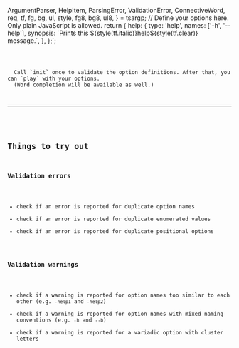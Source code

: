 
  ArgumentParser, HelpItem, ParsingError, ValidationError, ConnectiveWord,
  req, tf, fg, bg, ul, style, fg8, bg8, ul8,
} = tsargp;
// Define your options here. Only plain JavaScript is allowed.
return {
  help: {
    type: 'help',
    names: ['-h', '--help'],
    synopsis: \`Prints this \${style(tf.italic)}help\${style(tf.clear)} message.\`,
  },
};`;

<Code callbacks={callbacks} initialDoc={initialDoc} />

<Callout type="default">
  Call `init` once to validate the option definitions. After that, you can `play` with your options.
  (Word completion will be available as well.)
</Callout>

---

<Play callbacks={callbacks} />

## Things to try out

### Validation errors

- check if an error is reported for duplicate option names
- check if an error is reported for duplicate enumerated values
- check if an error is reported for duplicate positional options

### Validation warnings

- check if a warning is reported for option names too similar to each other (e.g. `-help1` and `-help2`)
- check if a warning is reported for option names with mixed naming conventions (e.g. `-h` and `--b`)
- check if a warning is reported for a variadic option with cluster letters
